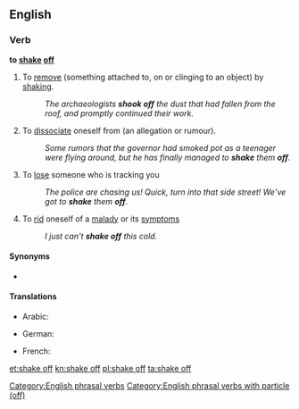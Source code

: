 ==English==

===Verb===
'''to [[shake]] [[off]]''' {{context|transitive|lang=en}}

# To [[remove]] (something attached to, on or clinging to an object) by [[shake|shaking]].
#: ''The archaeologists '''shook off''' the dust that had fallen from the roof, and promptly continued their work.''
# To [[dissociate]] oneself from (an allegation or rumour).
#: ''Some rumors that the governor had smoked pot as a teenager were flying around, but he has finally managed to '''shake''' them '''off'''.''
# To [[lose]] someone who is tracking you
#: ''The police are chasing us! Quick, turn into that side street! We've got to '''shake''' them '''off'''.''
# To [[rid]] oneself of a [[malady]] or its [[symptom]]s
#: ''I just can't '''shake off''' this cold.''

====Synonyms====
* {{l|en|forshake}}

====Translations====
{{trans-top|to remove by shaking}}
* Arabic: {{t-|ar|انتفض|tr=intafaDa}}
{{trans-mid}}
* German: {{t-|de|abschütteln}}
{{trans-bottom}}
{{trans-top|to lose someone}}
* French: {{t+|fr|semer}}
{{trans-bottom}}

[[Category:English phrasal verbs]]
[[Category:English phrasal verbs with particle (off)]]

[[et:shake off]]
[[kn:shake off]]
[[pl:shake off]]
[[ta:shake off]]